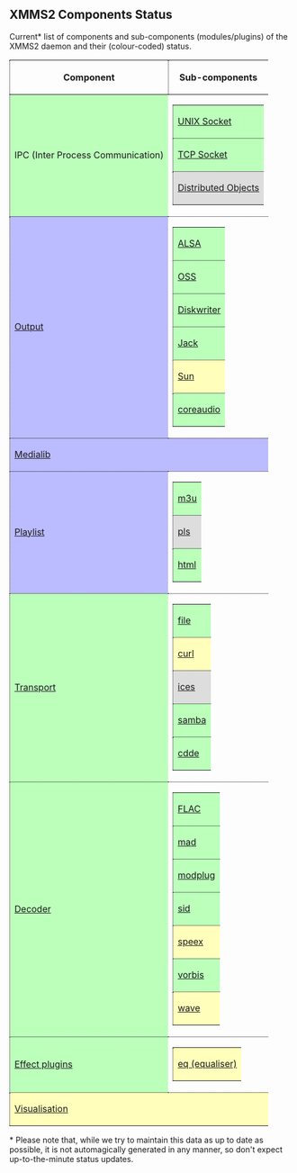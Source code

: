 == XMMS2 Components Status ==

Current* list of components and sub-components (modules/plugins) of the XMMS2 daemon and their (colour-coded) status.

{| style="border: 1px dotted #000"
! style="border-bottom: 1px dotted #000; border-left: 1px dotted #000" | Component !! style="border-bottom: 1px dotted #000; border-left: 1px dotted #000" | Sub-components
|-
| style="border-bottom: 1px dotted #000; border-left: 1px dotted #000; background-color: #bfb" | IPC (Inter Process Communication)
| style="border-bottom: 1px dotted #000" |
{|
| style="border-bottom: 1px dotted #000; border-left: 1px dotted #000; background-color: #bfb" | [[Component:UNIX Socket | UNIX Socket]]
|-
| style="border-bottom: 1px dotted #000; border-left: 1px dotted #000; background-color: #bfb" | [[Component:TCP Socket | TCP Socket]]
|-
| style="border-bottom: 1px dotted #000; border-left: 1px dotted #000; background-color: #ddd" | [[Component:Distributed Objects | Distributed Objects]]
|}
|-
| style="border-bottom: 1px dotted #000; border-left: 1px dotted #000; background-color: #bbf" | [[Component:Output | Output]]
| style="border-bottom: 1px dotted #000" |
{|
| style="border-bottom: 1px dotted #000; border-left: 1px dotted #000; background-color: #bfb" | [[Component:ALSA | ALSA]]
|-
| style="border-bottom: 1px dotted #000; border-left: 1px dotted #000; background-color: #bfb" | [[Component:OSS | OSS]]
|-
| style="border-bottom: 1px dotted #000; border-left: 1px dotted #000; background-color: #bfb" | [[Component:Diskwriter | Diskwriter]]
|-
| style="border-bottom: 1px dotted #000; border-left: 1px dotted #000; background-color: #bfb" | [[Component:Jack | Jack]]
|-
| style="border-bottom: 1px dotted #000; border-left: 1px dotted #000; background-color: #ffb" | [[Component:Sun | Sun]]
|-
| style="border-bottom: 1px dotted #000; border-left: 1px dotted #000; background-color: #bfb" | [[Component:coreaudio | coreaudio]]
|}
|-
| colspan="2" style="border-bottom: 1px dotted #000; border-left: 1px dotted #000; background-color: #bbf" | [[Component:Medialib | Medialib]]
|-
| style="border-bottom: 1px dotted #000; border-left: 1px dotted #000; background-color: #bbf" | [[Component:Playlist | Playlist]]
| style="border-bottom: 1px dotted #000" |
{|
| style="border-bottom: 1px dotted #000; border-left: 1px dotted #000; background-color: #bfb" | [[Component:m3u | m3u]]
|-
| style="border-bottom: 1px dotted #000; border-left: 1px dotted #000; background-color: #ddd" | [[Component:pls | pls]]
|-
| style="border-bottom: 1px dotted #000; border-left: 1px dotted #000; background-color: #bfb" | [[Component:html | html]]
|}
|-
| style="border-bottom: 1px dotted #000; border-left: 1px dotted #000; background-color: #bfb" | [[Component:Transport | Transport]]
| style="border-bottom: 1px dotted #000" |
{|
| style="border-bottom: 1px dotted #000; border-left: 1px dotted #000; background-color: #bfb" | [[Component:file | file]]
|-
| style="border-bottom: 1px dotted #000; border-left: 1px dotted #000; background-color: #ffb" | [[Component:curl | curl]]
| style="border-bottom: 1px dotted #000" |
{|
| style="border-bottom: 1px dotted #000; border-left: 1px dotted #000; background-color: #bfb" | [[Component:HTTP | HTTP]]
|-
| style="border-bottom: 1px dotted #000; border-left: 1px dotted #000; background-color: #fbb" | [[Component:FTP | FTP]]
|}
|-
| style="border-bottom: 1px dotted #000; border-left: 1px dotted #000; background-color: #ddd" | [[Component:ices | ices]]
|-
| style="border-bottom: 1px dotted #000; border-left: 1px dotted #000; background-color: #bfb" | [[Component:samba | samba]]
|-
| style="border-bottom: 1px dotted #000; border-left: 1px dotted #000; background-color: #bfb" | [[Component:cdde | cdde]]
|}
|-
| style="border-bottom: 1px dotted #000; border-left: 1px dotted #000; background-color: #bfb" | [[Component:Decoder | Decoder]]
| style="border-bottom: 1px dotted #000" |
{|
| style="border-bottom: 1px dotted #000; border-left: 1px dotted #000; background-color: #bfb" | [[Component:FLAC | FLAC]]
|-
| style="border-bottom: 1px dotted #000; border-left: 1px dotted #000; background-color: #bfb" | [[Component:mad | mad]]
|-
| style="border-bottom: 1px dotted #000; border-left: 1px dotted #000; background-color: #bfb" | [[Component:modplug | modplug]]
|-
| style="border-bottom: 1px dotted #000; border-left: 1px dotted #000; background-color: #bfb" | [[Component:sid | sid]]
|-
| style="border-bottom: 1px dotted #000; border-left: 1px dotted #000; background-color: #ffb" | [[Component:speex | speex]]
|-
| style="border-bottom: 1px dotted #000; border-left: 1px dotted #000; background-color: #bfb" | [[Component:vorbis | vorbis]]
|-
| style="border-bottom: 1px dotted #000; border-left: 1px dotted #000; background-color: #ffb" | [[Component:wave | wave]]
|}
|-
| style="border-bottom: 1px dotted #000; border-left: 1px dotted #000; background-color: #bfb" | [[Component:Effects | Effect plugins]]
| style="border-bottom: 1px dotted #000" |
{|
| style="border-bottom: 1px dotted #000; border-left: 1px dotted #000; background-color: #ffb" | [[Component:equaliser | eq (equaliser)]]
|}
|-
| colspan="2" style="border-bottom: 1px dotted #000; border-left: 1px dotted #000; background-color: #ffb" | [[Component:Visualisation | Visualisation]]
|}

<nowiki>*</nowiki> Please note that, while we try to maintain this data as up to date as possible, it is not automagically generated in any manner, so don't expect up-to-the-minute status updates.

{{ed|ComponentStatus|component status}}